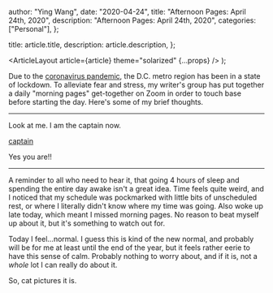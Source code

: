 
  author: "Ying Wang",
  date: "2020-04-24",
  title: "Afternoon Pages: April 24th, 2020",
  description: "Afternoon Pages: April 24th, 2020",
  categories: ["Personal"],
};

  title: article.title,
  description: article.description,
};

  <ArticleLayout article={article} theme="solarized" {...props} />
);

Due to the [coronavirus
pandemic](https://en.wikipedia.org/wiki/2019-20_coronavirus_pandemic), the D.C.
metro region has been in a state of lockdown. To alleviate fear and stress, my
writer's group has put together a daily "morning pages" get-together on Zoom in
order to touch base before starting the day. Here's some of my brief thoughts.

---

Look at me. I am the captain now.

[captain](/img/posts/2020/04/24/morning_pages.jpg)

Yes you are!!

---

A reminder to all who need to hear it, that going 4 hours of sleep and spending
the entire day awake isn't a great idea. Time feels quite weird, and I noticed
that my schedule was pockmarked with little bits of unscheduled rest, or where I
literally didn't know where my time was going. Also woke up late today, which
meant I missed morning pages. No reason to beat myself up about it, but it's
something to watch out for.

Today I feel...normal. I guess this is kind of the new normal, and probably will
be for me at least until the end of the year, but it feels rather eerie to have
this sense of calm. Probably nothing to worry about, and if it is, not a _whole_
lot I can really do about it.

So, cat pictures it is.
